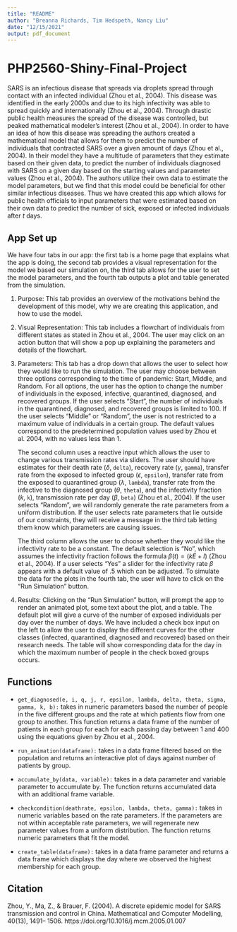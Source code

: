 ```yaml
---
title: "README"
author: "Breanna Richards, Tim Hedspeth, Nancy Liu"
date: "12/15/2021"
output: pdf_document
---
```


# PHP2560-Shiny-Final-Project

SARS is an infectious disease that spreads via droplets spread through contact with an infected individual (Zhou et al., 2004). This disease was identified in the early 2000s and due to its high infectivity was able to spread quickly and internationally (Zhou et al., 2004). Through drastic public health measures the spread of the disease was controlled, but peaked mathematical modeler's interest (Zhou et al., 2004). In order to have an idea of how this disease was spreading the authors created a mathematical model that allows for them to predict the number of individuals that contracted SARS over a given amount of days (Zhou et al., 2004). In their model they have a multitude of parameters that they estimate based on their given data, to predict the number of individuals diagnosed with SARS on a given day based on the starting values and parameter values (Zhou et al., 2004). The authors utilize their own data to estimate the model parameters, but we find that this model could be beneficial for other similar infectious diseases. Thus we have created this app which allows for public health officials to input parameters that were estimated based on their own data to predict the number of sick, exposed or infected individuals after $t$ days. 

## App Set up

We have four tabs in our app: the first tab is a home page that explains what the app is doing, the second tab provides a visual representation for the model we based our simulation on, the third tab allows for the user to set the model parameters, and the fourth tab outputs a plot and table generated from the simulation. 

1. Purpose: This tab provides an overview of the motivations behind the development of this model, why we are creating this application, and how to use the model.

2. Visual Representation: This tab includes a flowchart of individuals from different states as stated in Zhou et al., 2004. The user may click on an action button that will show a pop up explaining the parameters and details of the flowchart.

3. Parameters: This tab has a drop down that allows the user to select how they would like to run the simulation. The user may choose between three options corresponding to the time of pandemic: Start, Middle, and Random. For all options, the user has the option to change the number of individuals in the exposed, infective, quarantined, diagnosed, and recovered groups. If the user selects "Start", the number of individuals in the quarantined, diagnosed, and recovered groups is limited to 100. If the user selects "Middle" or "Random", the user is not restricted to a maximum value of individuals in a certain group. The default values correspond to the predetermined population values used by Zhou et al. 2004, with no values less than 1.

    The second column uses a reactive input which allows the user to change various transmission rates via sliders. The user should have estimates for their  death rate ($\delta$, `delta`), recovery rate ($\gamma$, `gamma`), transfer rate from the exposed to infected group ($\epsilon$, `epsilon`), transfer rate from the exposed to quarantined group ($\lambda$, `lambda`), transfer rate from the infective to the diagnosed group ($\theta$, `theta`), and the infectivity fraction ($k$, `k`), transmission rate per day ($\beta$, `beta`) (Zhou et al., 2004). If the user selects "Random", we will randomly generate the rate parameters from a uniform distribution. If the user selects rate parameters that lie outside of our constraints, they will receive a message in the third tab letting them know which parameters are causing issues.
    
    The third column allows the user to choose whether they would like the infectivity rate to be a constant. The default selection is "No", which assumes the infectivity fraction follows the formula $\beta(t) = (kE + I)$ (Zhou et al., 2004). If a user selects "Yes" a slider for the infectivity rate $\beta$ appears with a default value of .5 which can be adjusted. To simulate the data for the plots in the fourth tab, the user will have to click on the "Run Simulation" button.

4. Results: Clicking on the "Run Simulation" button, will prompt the app to render an animated plot, some text about the plot, and a table. The default plot will give a curve of the number of exposed individuals per day over the number of days. We have included a check box input on the left to allow the user to display the different curves for the other classes (infected, quarantined, diagnosed and recovered) based on their research needs. The table will show corresponding data for the day in which the maximum number of people in the check boxed groups occurs.

## Functions

- `get_diagnosed(e, i, q, j, r, epsilon, lambda, delta, theta, sigma, gamma, k, b):` takes in numeric parameters based the number of people in the five different groups and the rate at which patients flow from one group to another. This function returns a data frame of the number of patients in each group for each for each passing day between 1 and 400 using the equations given by Zhou et al., 2004.

- `run_animation(dataframe):` takes in a data frame filtered based on the population and returns an interactive plot of days against number of patients by group.

- `accumulate_by(data, variable):` takes in a data parameter and variable parameter to accumulate by. The function returns accumulated data with an additional frame variable.

- `checkcondition(deathrate, epsilon, lambda, theta, gamma):` takes in numeric variables based on the rate parameters. If the parameters are not within acceptable rate parameters, we will regenerate new parameter values from a uniform distribution. The function returns numeric parameters that fit the model.

- `create_table(dataframe):` takes in a data frame parameter and returns a data frame which displays the day where we observed the highest membership for each group.

## Citation 
Zhou, Y., Ma, Z., & Brauer, F. (2004). A discrete epidemic model for SARS transmission and control in China. Mathematical and Computer Modelling, 40(13), 1491–         1506. https://doi.org/10.1016/j.mcm.2005.01.007
